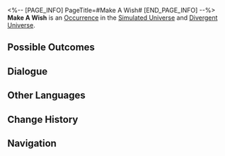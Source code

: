 <%-- [PAGE_INFO]
PageTitle=#Make A Wish#
[END_PAGE_INFO] --%>
{{Stub}}
{{Simulated Universe Event Infobox
|id            = 13901
|title         = 
|image         = Occurrence Trade.png
|domains_su    = Unknown
|domains_swarm = Unknown
|domains_gng   = Unknown
|domains_du    = Unknown
|domains_und   = Unknown
|requirements  = 
|prev          = 
|next          = 
|characters    = 
|factions      = 
|order         = 095
|order_du      = 037
}}
'''Make A Wish''' is an [[Divergent Universe/Occurrence|Occurrence]] in the [[Simulated Universe]] and [[Divergent Universe]].

==Possible Outcomes==
{{Possible Outcomes
|choice_1 = Analyze its life logic.
|result_1 = All characters lose HP equal to 99% of their current HP, and Enhance 3 random Blessing(s).
|path_1   = Erudition
|modes_1  = gng

|choice_2 = Let the sleeping soldiers "wake up again."
|result_2 = Their blood will revive the giant tree... Enter battle. After achieving victory, obtain a 3-star Blessing.
|path_2   = Abundance
|modes_2  = swarm

|choice_3 = Exchange for a 2-star Blessing
|result_3 = All characters lose HP equal to 20% of their current HP.
|modes_3  = gng,su,swarm

|choice_4 = Exchange for a 3-star Blessing
|result_4 = All characters lose HP equal to 80% of their current HP.
|modes_4  = gng,su,swarm

|choice_5 = Obtain 1 random Equation(s) of 2- to 3-star rarity.
|result_5 = All characters lose HP equal to 99% of their current HP.
|modes_5  = du

|choice_6 = Let the sleeping soldiers "wake up again."
|result_6 = Their blood will revive the giant tree... Enter battle. After achieving victory, obtain 2 Blessing(s) of 3-star rarity.
|modes_6  = du

|choice_7 = Exchange 1 Scepter of 2-star rarity.
|result_7 = All characters lose HP equal to 80% of their current HP.
|modes_7  = und

|choice_8 = Let the sleeping soldiers "wake up again."
|result_8 = Their blood will revive the giant tree... Enter battle. After achieving victory, obtain 6 Component(s) of 1-star rarity.
|modes_8  = und

|choice_9 = Leave
|result_9 = You don't want to water it.
}}
<!--
==Gameplay Notes==
* 
-->
==Dialogue==
{{Dialogue Start}}
:{{tx}}
{{Dialogue End}}

==Other Languages==
{{Other Languages
|en   = Make A Wish
|zhs  = 许个愿吧
|zht  = 許個願吧
|ja   = {{Rubi|願|ねが}}い{{Rubi|事|ごと}}しようよ
|ko   = 소원을 빌어봐
|es   = Pide un deseo
|fr   = Faites un vœu
|ru   = Загадай желание
|th   = อธิษฐานขอพรสิ
|vi   = Cầu Ước Nhé
|de   = Wünsch dir was
|id   = Buat Permohonan
|pt   = Faça um Desejo
}}

==Change History==
{{Change History|1.0}}

==Navigation==
{{Occurrence Navbox}}